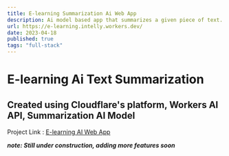 ```yaml
---
title: E-learning Summarization Ai Web App
description: Ai model based app that summarizes a given piece of text.
url: https://e-learning.intelly.workers.dev/
date: 2023-04-18
published: true
tags: "full-stack"
---
```


# E-learning Ai Text Summarization

## Created using Cloudflare's platform, Workers AI API, Summarization AI Model

Project Link : [E-learning AI Web App](https://e-learning.intelly.workers.dev/)

***note: Still under construction, adding more features soon***